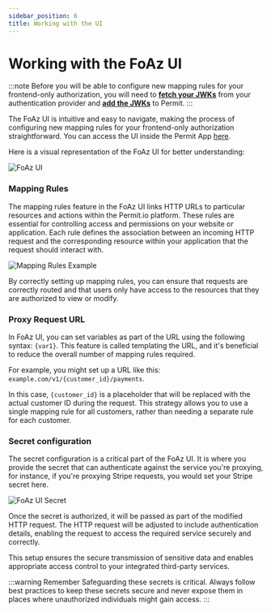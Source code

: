 ```yaml
---
sidebar_position: 6
title: Working with the UI
---
```


# Working with the FoAz UI

:::note
Before you will be able to configure new mapping rules for your frontend-only authorization, you will need to
**[fetch your JWKs](/foaz/fetching-jwks)** from your authentication provider and **[add the JWKs](/foaz/configuring-jwks)** to Permit.
:::

The FoAz UI is intuitive and easy to navigate, making the process of configuring new mapping rules for your frontend-only authorization
straightforward. You can access the UI inside the Permit App [here](https://app.permit.io/foaz-proxy).

Here is a visual representation of the FoAz UI for better understanding:

![FoAz UI](/img/foaz/foaz-ui.png)

### Mapping Rules

The mapping rules feature in the FoAz UI links HTTP URLs to particular resources and actions within the Permit.io platform.
These rules are essential for controlling access and permissions on your website or application. Each rule defines the
association between an incoming HTTP request and the corresponding resource within your application that the request should
interact with.

![Mapping Rules Example](/img/foaz/mapping-rules.png)

By correctly setting up mapping rules, you can ensure that requests are correctly routed and that users only have access
to the resources that they are authorized to view or modify.

### Proxy Request URL

In FoAz UI, you can set variables as part of the URL using the following syntax: `{var1}`. This feature is called templating
the URL, and it's beneficial to reduce the overall number of mapping rules required.

For example, you might set up a URL like this: `example.com/v1/{customer_id}/payments`.

In this case, `{customer_id}` is a placeholder that will be replaced with the actual customer ID during the request.
This strategy allows you to use a single mapping rule for all customers, rather than needing a separate rule for each customer.

### Secret configuration

The secret configuration is a critical part of the FoAz UI. It is where you provide the secret that can authenticate against
the service you're proxying, for instance, if you're proxying Stripe requests, you would set your Stripe secret here.

![FoAz UI Secret](/img/foaz/secret-config.png)

Once the secret is authorized, it will be passed as part of the modified HTTP request. The HTTP request will be adjusted
to include authentication details, enabling the request to access the required service securely and correctly.

This setup ensures the secure transmission of sensitive data and enables appropriate access control to your
integrated third-party services.

:::warning Remember
Safeguarding these secrets is critical. Always follow best practices to keep these secrets secure and
never expose them in places where unauthorized individuals might gain access.
:::
